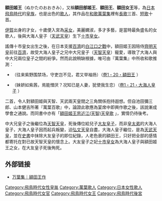 {{unreferenced|time=2009-6-25}}

{{japanese|japanese=額田姬王|kana=ぬかたのおおきみ|romaji=Nukata no ōkimi}}

'''額田姬王'''（ぬかたのおおきみ），又稱'''額田部姬王'''、'''額田王'''、'''額田女王'''等，為[[日本|日本]][[飛鳥時代|飛鳥時代]]的[[皇族|皇族]]，也是出色的[[歌人|歌人]]，其作品在[[和歌|和歌]][[萬葉集|萬葉集]]裡有[[長歌|長歌]]三首、[[短歌|短歌]]十首。

[[伊賀國|伊賀]]出身的才女，十歲便入宮為[[采女|采女]]，美麗嫻淑，多才多藝，是當時最負盛名的女歌人，後與大海人皇子（[[天武天皇|天武天皇]]）生下[[十市皇女|十市皇女]]。

謠傳十市皇女出生之後，在日本支援[[百濟|百濟]]的[[白江口之戰|白江口之戰]]中，額田姬王因陪侍[[齊明天皇|齊明天皇]]前往[[百濟|百濟]]，故受大海人皇子之兄中大兄皇子（[[天智天皇|天智天皇]]）寵愛，導致了大海人與中大兄兩位皇子之間的紛爭。然而此說稍缺根據，唯可由『萬葉集』中所收和歌推測：

* {{lang|ja|茜指す 紫野行き 標野行き 野守は見ずや 君が袖振る}}（往来紫野围禁场，守吏岂不见，君又举袖扬）（[http://miko.org/~uraki/kuon/furu/text/waka/manyou/m01.htm#0020 卷1・20・額田王] {{Wayback|url=http://miko.org/~uraki/kuon/furu/text/waka/manyou/m01.htm#0020 |date=20191202190642 }}）
* {{lang|ja|紫の 匂へる妹を 憎くあらば 人妻ゆゑに 我恋ひめやも}}（妹妍如紫茜，焉能憎厌？况知已是人妻，犹使我生恋）（[http://miko.org/~uraki/kuon/furu/text/waka/manyou/m01.htm#0021 卷1・21・大海人皇子] {{Wayback|url=http://miko.org/~uraki/kuon/furu/text/waka/manyou/m01.htm#0021 |date=20191202190642 }}）

二首，令人對額田姬與天智、天武兩天皇間之三角關係抱持遐想。但自池田彌三郎、山本健吉所著『萬葉百歌』中，論證此歌應為宴席中即興作歌之後，該說漸成學會之通說。而同書中亦有「[http://miko.org/~uraki/kuon/furu/text/waka/manyou/m04.htm#0488 額田姬王思近江(天智)天皇歌] {{Wayback|url=http://miko.org/~uraki/kuon/furu/text/waka/manyou/m04.htm#0488 |date=20191106105002 }}」，實情仍待後考。

中大兄皇子之後繼位為[[天智天皇|天智天皇]]，死後傳位給兒子[[大友皇子|大友皇子]]，而非[[皇太弟|皇太弟]]的大海人皇子，大海人皇子因而起兵叛變，迫[[弘文天皇|弘文天皇]]自盡，大海人皇子繼位，是為[[天武天皇|天武天皇]]，並在[[史書|史書]]中抹除大友皇子的即位紀錄，人老色衰的額田王，只好把全部的感情都寄托在對已故天智天皇的懷念上。大友皇子之妃[[十市皇女|十市皇女]]為大海人皇子與額田姬王之女，在大友皇子死後殉死。

== 外部链接 ==
* [https://www.manyoshu-ichiran.net/tag/%E9%A1%8D%E7%94%B0%E7%8E%8B%E3%81%8C%E4%BD%9C%E8%80%85%E3%81%AE%E4%B8%87%E8%91%89%E9%9B%86/ 万葉集｜額田王作] {{Wayback|url=https://www.manyoshu-ichiran.net/tag/%E9%A1%8D%E7%94%B0%E7%8E%8B%E3%81%8C%E4%BD%9C%E8%80%85%E3%81%AE%E4%B8%87%E8%91%89%E9%9B%86/ |date=20210126034520 }}

{{Authority control}}
[[Category:飛鳥時代女性皇胤|Category:飛鳥時代女性皇胤]]
[[Category:萬葉歌人|Category:萬葉歌人]]
[[Category:日本女性歌人|Category:日本女性歌人]]
[[Category:飛鳥時代女官|Category:飛鳥時代女官]]
[[Category:飛鳥時代女王|Category:飛鳥時代女王]]
[[Category:飛鳥時代後宮|Category:飛鳥時代後宮]]